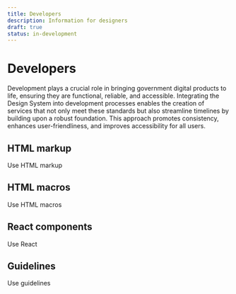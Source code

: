 ```yaml
---
title: Developers
description: Information for designers
draft: true
status: in-development
---
```


# Developers

Development plays a crucial role in bringing government digital products to life, ensuring they are functional, reliable, and accessible. Integrating the Design System into development processes enables the creation of services that not only meet these standards but also streamline timelines by building upon a robust foundation. This approach promotes consistency, enhances user-friendliness, and improves accessibility for all users.

<DevelopersAdvice>

<DeveloperRecommendation platform="html">

## HTML markup

Use HTML markup

</DeveloperRecommendation>

<DeveloperRecommendation platform="html-macro">

## HTML macros

Use HTML macros

</DeveloperRecommendation>

<DeveloperRecommendation platform="react">

## React components

Use React

</DeveloperRecommendation>

<DeveloperRecommendation platform="guidelines">

## Guidelines

Use guidelines

</DeveloperRecommendation>

</DevelopersAdvice>
